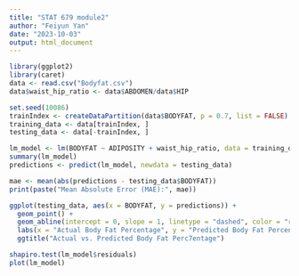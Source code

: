 ---
title: "STAT 679 module2"
author: "Feiyun Yan"
date: "2023-10-03"
output: html_document
---

```{r, message=FALSE, warning = FALSE}
library(ggplot2)
library(caret)
data <- read.csv("Bodyfat.csv")
data$waist_hip_ratio <- data$ABDOMEN/data$HIP

```

```{r}
set.seed(10086)
trainIndex <- createDataPartition(data$BODYFAT, p = 0.7, list = FALSE)
training_data <- data[trainIndex, ]
testing_data <- data[-trainIndex, ]

lm_model <- lm(BODYFAT ~ ADIPOSITY + waist_hip_ratio, data = training_data)
summary(lm_model)
predictions <- predict(lm_model, newdata = testing_data)

mae <- mean(abs(predictions - testing_data$BODYFAT))
print(paste("Mean Absolute Error (MAE):", mae))

ggplot(testing_data, aes(x = BODYFAT, y = predictions)) +
  geom_point() +
  geom_abline(intercept = 0, slope = 1, linetype = "dashed", color = "red") +
  labs(x = "Actual Body Fat Percentage", y = "Predicted Body Fat Percentage") +
  ggtitle("Actual vs. Predicted Body Fat Perc7entage")

shapiro.test(lm_model$residuals)
plot(lm_model)
```









